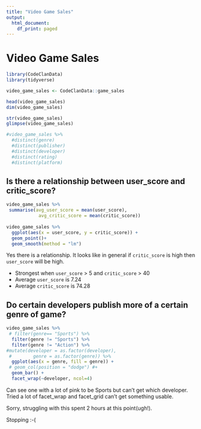 ```yaml
---
title: "Video Game Sales"
output:
  html_document:
    df_print: paged
---
```

# Video Game Sales

```r
library(CodeClanData)
library(tidyverse)
```

```r
video_game_sales <- CodeClanData::game_sales

head(video_game_sales)
dim(video_game_sales)
```




```r
str(video_game_sales)
glimpse(video_game_sales)
```

```r
#video_game_sales %>% 
  #distinct(genre) 
  #distinct(publisher)
  #distinct(developer)
  #distinct(rating)
  #distinct(platform)
```

## Is there a relationship between user_score and critic_score?
```r
video_game_sales %>% 
 summarise(avg_user_score = mean(user_score),
            avg_critic_score = mean(critic_score))
  
video_game_sales %>% 
  ggplot(aes(x = user_score, y = critic_score)) +
  geom_point()+
  geom_smooth(method = "lm")
```

Yes there is a relationship. It looks like in general if `critic_score` is high 
then `user_score` will be high.

* Strongest when `user_score` > 5 and `critic_score` > 40
* Average `user_score` is 7.24
* Average `critic_score` is 74.28



## Do certain developers publish more of a certain genre of game?

```r
  
video_game_sales %>% 
 # filter(genre== "Sports") %>% 
  filter(genre != "Sports") %>% 
  filter(genre != "Action") %>% 
#mutate(developer = as.factor(developer),
 #        genre = as.factor(genre)) %>% 
  ggplot(aes(x = genre, fill = genre)) +
 # geom_col(position = "dodge") #+
  geom_bar() +
  facet_wrap(~developer, ncol=4)
```
 Can see one with a lot of pink to be Sports but can't get which developer. Tried a lot of facet_wrap and facet_grid can't get something usable.
 
 Sorry, struggling with this spent 2 hours at this point(ugh!).
 
 Stopping :-(







